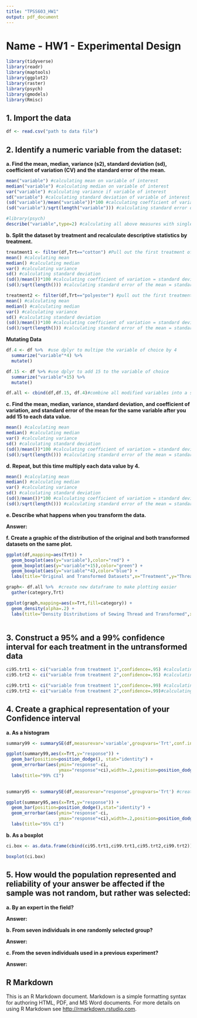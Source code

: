 ```yaml
---
title: "TPSS603_HW1"
output: pdf_document
---
```


# Name - HW1 - Experimental Design


```r

library(tidyverse)
library(readr)
library(maptools)
library(ggplot2)
library(raster)
library(psych)
library(gmodels)
library(Rmisc)

```

## 1.	Import the data
```r
df <- read.csv("path to data file")
```

## 2. Identify a numeric variable from the dataset:
**a. Find the mean, median, variance (s2), standard deviation (sd), coefficient of variation (CV) and the standard error of the mean.**
```r
mean("variable") #calculating mean on variable of interest
median("variable") #calculating median on variable of interest
var("variable") #calculating variance if variable of interest
sd("variable") #calculating standard deviation of variable of interest
(sd("variable")/mean("variable"))*100 #calculating coefficient of variation = standard deviation divided by mean times 100
(sd("variable")/sqrt(length("variable"))) #calculating standard error of the mean = standard deviation divided by square root

```

```r

#library(psych)
describe("variable",type=2) #calculating all above measures with single command

```

**b.	Split the dataset by treatment and recalculate descriptive statistics by treatment.**	
```r

treatment1 <- filter(df,Trt=="cotton") #Pull out the first treatment of the df
mean() #calculating mean
median() #calculating median
var() #calculating variance
sd() #calculating standard deviation
(sd()/mean())*100 #calculating coefficient of variation = standard deviation divided by mean times 100
(sd()/sqrt(length())) #calculating standard error of the mean = standard deviation divided by square root

treatment2 <- filter(df,Trt=="polyester") #pull out the first treatment of the df
mean() #calculating mean
median() #calculating median
var() #calculating variance
sd() #calculating standard deviation
(sd()/mean())*100 #calculating coefficient of variation = standard deviation divided by mean times 100
(sd()/sqrt(length())) #calculating standard error of the mean = standard deviation divided by square root

```

**Mutating Data**
```r
df.4 <- df %>%  #use dplyr to multipe the variable of choice by 4
  summarize("variable"*4) %>% 
  mutate()

df.15 <- df %>% #use dplyr to add 15 to the variable of choice
  summarize("variable"+15) %>% 
  mutate()

df.all <- cbind(df,df.15, df.4)#combine all modified variables into a single dataframe
```
**c.	Find the mean, median, variance, standard deviation, and coefficient of variation, and standard error of the mean for the same variable after you add 15 to each data value.**
```r

mean() #calculating mean
median() #calculating median
var() #calculating variance
sd() #calculating standard deviation
(sd()/mean())*100 #calculating coefficient of variation = standard deviation divided by mean times 100
(sd()/sqrt(length())) #calculating standard error of the mean = standard deviation divided by square root

```
**d.	Repeat, but this time multiply each data value by 4.** 
```r


mean() #calculating mean
median() #calculating median
var() #calculating variance
sd() #calculating standard deviation
(sd()/mean())*100 #calculating coefficient of variation = standard deviation divided by mean times 100
(sd()/sqrt(length())) #calculating standard error of the mean = standard deviation divided by square root

```

**e.	Describe what happens when you transform the data.**

**Answer:** 

**f.	Create a graphic of the distribution of the original and both transformed datasets on the same plot.**
```r

ggplot(df,mapping=aes(Trt)) +
  geom_boxplot(aes(y="variable"),color="red") +
  geom_boxplot(aes(y="variable"+15),color="green") +
  geom_boxplot(aes(y="variable"*4),color="blue") +
  labs(title="Original and Transformed Datasets",x="Treatment",y="Thread")

graph<- df.all %>%  #create new dataframe to make plotting easier
  gather(category,Trt)

ggplot(graph,mapping=aes(x=Trt,fill=category)) +
  geom_density(alpha=.2) +
  labs(title="Density Distributions of Sewing Thread and Transformed",x="Thread",y="Density")
  

```

## 3.	Construct a 95% and a 99% confidence interval for each treatment in the untransformed data
```r

ci95.trt1 <- ci("variable from treatment 1",confidence=.95) #calculating confidence interval 95% for treatment 1
ci95.trt2 <- ci("variable from treatment 2",confidence=.95) #calculating confidence interval 95% for treatment 2

ci99.trt1 <- ci("variable from treatment 1",confidence=.99) #calculating confidence interval 99% for treatment 1
ci99.trt2 <- ci("variable from treatment 2",confidence=.99)#calculating confidence interval 99% for treatment 2

```

## 4.	Create a graphical representation of your Confidence interval
**a.	As a histogram**
```r

summary99 <- summarySE(df,measurevar='variable',groupvars='Trt',conf.interval = 0.99) #create summary of variable

ggplot(summary99,aes(x=Trt,y="response")) + 
  geom_bar(position=position_dodge(), stat="identity") +
  geom_errorbar(aes(ymin="response"-ci,   
                    ymax="response"+ci),width=.2,position=position_dodge(.9)) +
  labs(title="99% CI")
  

summary95 <- summarySE(df,measurevar="response",groupvars='Trt') #create summary of variable

ggplot(summary95,aes(x=Trt,y="response")) + 
  geom_bar(position=position_dodge(),stat="identity") +
  geom_errorbar(aes(ymin="response"-ci,
                    ymax="response"+ci),width=.2,position=position_dodge(.9)) +
  labs(title="95% CI")

```

**b.	As a boxplot**
```r
ci.box <- as.data.frame(cbind(ci95.trt1,ci99.trt1,ci95.trt2,ci99.trt2))

boxplot(ci.box)
```

## 5.	How would the population represented and reliability of your answer be affected if the sample was not random, but rather was selected:

**a.	By an expert in the field?**

**Answer:**

**b.	From seven individuals in one randomly selected group?**

**Answer:** 

**c.	From the seven individuals used in a previous experiment?**

**Answer:**



## R Markdown

This is an R Markdown document. Markdown is a simple formatting syntax for authoring HTML, PDF, and MS Word documents. For more details on using R Markdown see <http://rmarkdown.rstudio.com>.

